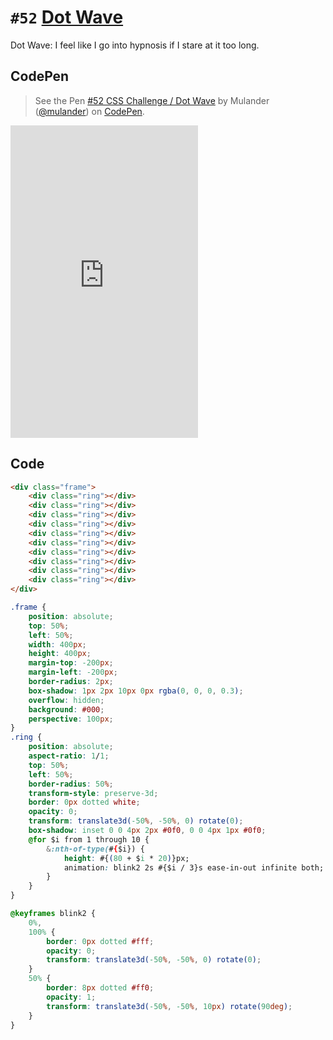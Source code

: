 
<Meta />

# `#52` [Dot Wave](https://100dayscss.com/days/52/)

Dot Wave: I feel like I go into hypnosis if I stare at it too long.

## CodePen

> See the Pen [#52 CSS Challenge / Dot Wave](https://codepen.io/mulander/pen/XWopBdX)
by Mulander ([@mulander](https://codepen.io/mulander))
on [CodePen](https://codepen.io).

<iframe
  height="500"
  className="w-full my-10 bg-gray-200"
  scrolling="no"
  title="#52 CSS Challenge / Dot Wave"
  src="https://codepen.io/mulander/embed/XWopBdX?default-tab=html%2Cresult"
  frameBorder="no"
  loading="lazy"
  allowtransparency="true"
  allowFullScreen={true}
>

</iframe>

## Code

```html
<div class="frame">
	<div class="ring"></div>
	<div class="ring"></div>
	<div class="ring"></div>
	<div class="ring"></div>
	<div class="ring"></div>
	<div class="ring"></div>
	<div class="ring"></div>
	<div class="ring"></div>
	<div class="ring"></div>
	<div class="ring"></div>
</div>
```

```css
.frame {
	position: absolute;
	top: 50%;
	left: 50%;
	width: 400px;
	height: 400px;
	margin-top: -200px;
	margin-left: -200px;
	border-radius: 2px;
	box-shadow: 1px 2px 10px 0px rgba(0, 0, 0, 0.3);
	overflow: hidden;
	background: #000;
	perspective: 100px;
}
.ring {
	position: absolute;
	aspect-ratio: 1/1;
	top: 50%;
	left: 50%;
	border-radius: 50%;
	transform-style: preserve-3d;
	border: 0px dotted white;
	opacity: 0;
	transform: translate3d(-50%, -50%, 0) rotate(0);
	box-shadow: inset 0 0 4px 2px #0f0, 0 0 4px 1px #0f0;
	@for $i from 1 through 10 {
		&:nth-of-type(#{$i}) {
			height: #{(80 + $i * 20)}px;
			animation: blink2 2s #{$i / 3}s ease-in-out infinite both;
		}
	}
}

@keyframes blink2 {
	0%,
	100% {
		border: 0px dotted #fff;
		opacity: 0;
		transform: translate3d(-50%, -50%, 0) rotate(0);
	}
	50% {
		border: 8px dotted #ff0;
		opacity: 1;
		transform: translate3d(-50%, -50%, 10px) rotate(90deg);
	}
}
```